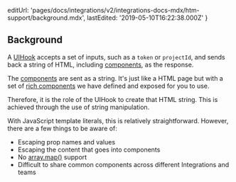   editUrl:
    'pages/docs/integrations/v2/integrations-docs-mdx/htm-support/background.mdx',
  lastEdited: '2019-05-10T16:22:38.000Z'
}

## Background

A [UIHook](/docs/integrations#understanding-uihooks) accepts a set of inputs, such as a `token` or `projectId`, and sends back a string of HTML, including [components](#component-catalog), as the response.

The [components](#component-catalog) are sent as a string. It's just like a HTML page but with a set of [rich components](#component-catalog/) we have defined and exposed for you to use.

Therefore, it is the role of the UIHook to create that HTML string. This is achieved through the use of string manipulation.

With JavaScript template literals, this is relatively straightforward. However, there are a few things to be aware of:

- Escaping prop names and values
- Escaping the content that goes into components
- No [array.map()](https://reactjs.org/docs/lists-and-keys.html#rendering-multiple-components) support
- Difficult to share common components across different Integrations and teams

